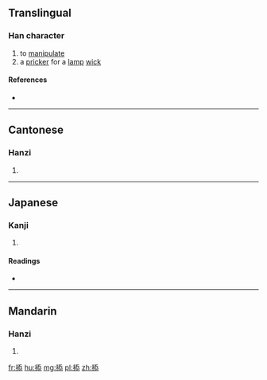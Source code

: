 ==Translingual==

===Han character===
{{Han char|rn=64|rad=手|as=08|sn=11|four=52033|canj=手竹大心 (QHKP), 手一大心 (QMKP)|ids=⿰扌忝}}

# to [[manipulate]]
# a [[pricker]] for a [[lamp]] [[wick]]

====References====
* {{Han ref|kx=0440.181|dkj=12307|hdz=31890.110|uh=63AD|ud=25517|bh=D56D|bd=54637}}

----

==Cantonese==

===Hanzi===
{{yue-hanzi|jyut=[[tim3]]|y=tim3}}

# {{defn|lang=yue|sort=手08}}

----

==Japanese==

===Kanji===
{{ja-kanji|grade=|rs=手08}}

# {{defn|lang=ja|sort=手08}}

====Readings====
* {{ja-readings|on=[[てん]] (ten)|kun=}}

----

==Mandarin==

===Hanzi===
{{cmn-hanzi|pin=[[tiàn]] ([[tian4]]), [[pá]] ([[pa2]])|wg=t'ien<sup>4</sup>, p'a<sup>2</sup>}}

# {{defn|lang=cmn|sort=手08}}

[[fr:掭]]
[[hu:掭]]
[[mg:掭]]
[[pl:掭]]
[[zh:掭]]